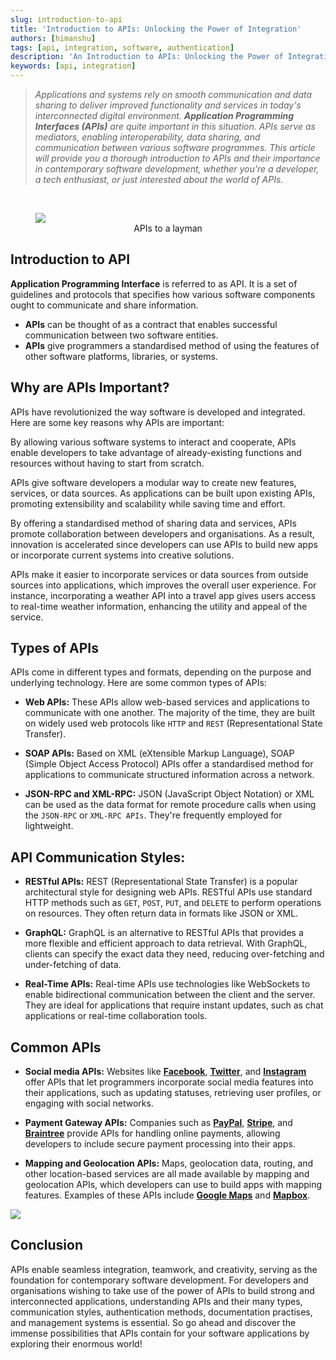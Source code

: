 ```yaml
---
slug: introduction-to-api
title: 'Introduction to APIs: Unlocking the Power of Integration'
authors: [himanshu]
tags: [api, integration, software, authentication]
description: 'An Introduction to APIs: Unlocking the Power of Integration'
keywords: [api, integration]
---
```



> _Applications and systems rely on smooth communication and data sharing to deliver improved functionality and services in today's interconnected digital environment. **Application Programming Interfaces (APIs)** are quite important in this situation. APIs serve as mediators, enabling interoperability, data sharing, and communication between various software programmes. This article will provide you a thorough introduction to APIs and their importance in contemporary software development, whether you're a developer, a tech enthusiast, or just interested about the world of APIs._

<br />


<figure>
  <img src={LaymanAPI} style={{border: "2px solid grey"}}/>
  <center><figcaption>APIs to a layman</figcaption></center>
</figure>

<!--truncate-->

## Introduction to API


**Application Programming Interface** is referred to as API. It is a set of guidelines and protocols that specifies how various software components ought to communicate and share information. 
- **APIs** can be thought of as a contract that enables successful communication between two software entities. 
- **APIs** give programmers a standardised method of using the features of other software platforms, libraries, or systems.

## Why are APIs Important?

APIs have revolutionized the way software is developed and integrated. Here are some key reasons why APIs are important:

<Tabs>
  <TabItem value="Seamless Integration" attributes={{className: styles.unique}}>
    <p>By allowing various software systems to interact and cooperate, APIs enable developers to take advantage of already-existing functions and resources without having to start from scratch.</p>
  </TabItem>
  <TabItem value="Extensibility and Scalability" attributes={{className: styles.unique}}>
    <p>APIs give software developers a modular way to create new features, services, or data sources. As applications can be built upon existing APIs, promoting extensibility and scalability while saving time and effort.</p>
  </TabItem>
  <TabItem value="Collaboration and Innovation" attributes={{className: styles.unique}}>
    <p>By offering a standardised method of sharing data and services, APIs promote collaboration between developers and organisations. As a result, innovation is accelerated since developers can use APIs to build new apps or incorporate current systems into creative solutions.</p>
  </TabItem>
  <TabItem value="User Experience" attributes={{className: styles.unique}}>
    <p>APIs make it easier to incorporate services or data sources from outside sources into applications, which improves the overall user experience. For instance, incorporating a weather API into a travel app gives users access to real-time weather information, enhancing the utility and appeal of the service.</p>
  </TabItem>
</Tabs>

## Types of APIs

APIs come in different types and formats, depending on the purpose and underlying technology. Here are some common types of APIs:

- **Web APIs:** These APIs allow web-based services and applications to communicate with one another. The majority of the time, they are built on widely used web protocols like `HTTP` and `REST` (Representational State Transfer).

- **SOAP APIs:** Based on XML (eXtensible Markup Language), SOAP (Simple Object Access Protocol) APIs offer a standardised method for applications to communicate structured information across a network.

- **JSON-RPC and XML-RPC:** JSON (JavaScript Object Notation) or XML can be used as the data format for remote procedure calls when using the `JSON-RPC` or `XML-RPC APIs`. They're frequently employed for lightweight.

## API Communication Styles:

- **RESTful APIs:** REST (Representational State Transfer) is a popular architectural style for designing web APIs. RESTful APIs use standard HTTP methods such as `GET`, `POST`, `PUT`, and `DELETE` to perform operations on resources. They often return data in formats like JSON or XML.

- **GraphQL:** GraphQL is an alternative to RESTful APIs that provides a more flexible and efficient approach to data retrieval. With GraphQL, clients can specify the exact data they need, reducing over-fetching and under-fetching of data.

- **Real-Time APIs:** Real-time APIs use technologies like WebSockets to enable bidirectional communication between the client and the server. They are ideal for applications that require instant updates, such as chat applications or real-time collaboration tools.



## Common APIs

- **Social media APIs:** Websites like **[Facebook](https://developers.facebook.com/docs/)**, **[Twitter](https://developer.twitter.com/en/docs/twitter-api)**, and **[Instagram](https://developers.facebook.com/docs/instagram-api/)** offer APIs that let programmers incorporate social media features into their applications, such as updating statuses, retrieving user profiles, or engaging with social networks.

- **Payment Gateway APIs:** Companies such as **[PayPal](https://developer.paypal.com/api/rest/)**, **[Stripe](https://stripe.com/docs/api)**, and **[Braintree](https://developer.paypal.com/braintree/docs)** provide APIs for handling online payments, allowing developers to include secure payment processing into their apps.

- **Mapping and Geolocation APIs:** Maps, geolocation data, routing, and other location-based services are all made available by mapping and geolocation APIs, which developers can use to build apps with mapping features. Examples of these APIs include **[Google Maps](https://developers.google.com/maps/apis-by-platform)** and **[Mapbox](https://docs.mapbox.com/api/overview/)**.



<img src={apis}/>

## Conclusion

APIs enable seamless integration, teamwork, and creativity, serving as the foundation for contemporary software development. For developers and organisations wishing to take use of the power of APIs to build strong and interconnected applications, understanding APIs and their many types, communication styles, authentication methods, documentation practises, and management systems is essential. So go ahead and discover the immense possibilities that APIs contain for your software applications by exploring their enormous world!
